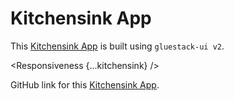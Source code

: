


# Kitchensink App

This [Kitchensink App](https://kitchen-sink-v2.gluestack.io/) is built using `gluestack-ui v2`.

<Responsiveness {...kitchensink} />

GitHub link for this [Kitchensink App](https://github.com/gluestack/kitchen-sink-gluestack-ui-v2).
